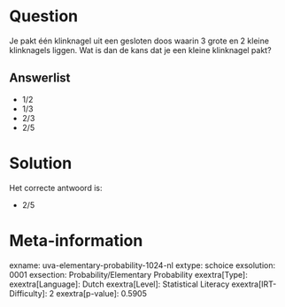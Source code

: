 Question
========

Je pakt één klinknagel uit een gesloten doos waarin 3 grote en 2 kleine
klinknagels liggen. Wat is dan de kans dat je een kleine klinknagel
pakt?

Answerlist
----------

* 1/2
* 1/3
* 2/3
* 2/5

Solution
========

Het correcte antwoord is: 

* 2/5

Meta-information
================
exname: uva-elementary-probability-1024-nl
extype: schoice
exsolution: 0001
exsection: Probability/Elementary Probability
exextra[Type]: 
exextra[Language]: Dutch
exextra[Level]: Statistical Literacy
exextra[IRT-Difficulty]: 2
exextra[p-value]: 0.5905

